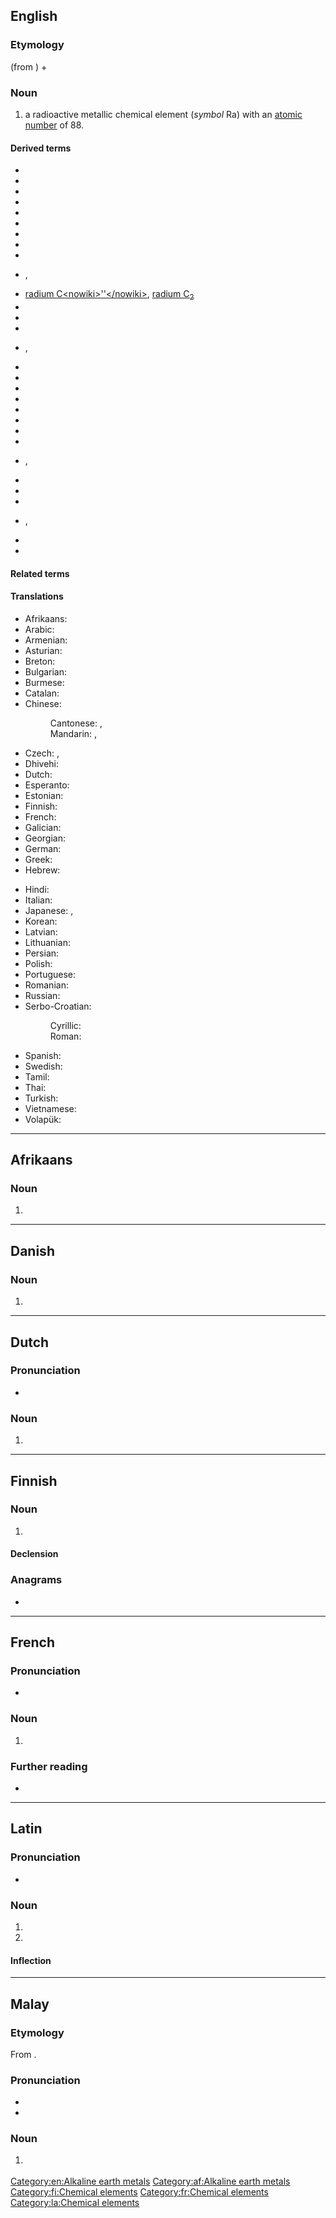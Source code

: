{{also|Radium|rádium}}
==English==
{{elements|Ra|francium|Fr|actinium|Ac}}

===Etymology===
{{af|en|radio-|sort=ium}} (from {{m|en|radioactive}}) + {{af|en|-ium}}

===Noun===
{{en-noun|-}}
{{wikipedia}}

# a radioactive metallic chemical element (''symbol'' Ra) with an [[atomic number]] of 88.

====Derived terms====
{{rel-top|terms derived from ''radium''}}
* {{l|en|eka-radium}}
* {{l|en|radate}}
* {{l|en|radium A}}
* {{l|en|radium B}}
* {{l|en|radium beam}}
* {{l|en|radium bomb}}
* {{l|en|radium bromide}}
* {{l|en|radium burn}}
* {{l|en|radium C}}
* {{l|en|radium C'}}, {{l|en|radium C1|radium C<sub>1</sub>}}
* [[radium C<nowiki>''</nowiki>]], [[radium C2|radium C<sub>2</sub>]]
* {{l|en|radium chloride}}
* {{l|en|radium clock}}
* {{l|en|radium D}}
* {{l|en|radium D1|radium D<sub>1</sub>}}, {{l|en|radium E}}
{{rel-mid}}
* {{l|en|radium emanation}}
* {{l|en|radium F}}
* {{l|en|radium fluoride}}
* {{l|en|radium G}}
* {{l|en|Radium Girl}}
* {{l|en|radium hydroxide}}
* {{l|en|radium iodide}}
* {{l|en|radium jaw}}
* {{l|en|radiumise}}, {{l|en|radiumize}}
* {{l|en|radium needle}}
* {{l|en|radium oxide}}
* {{l|en|radium plaque}}
* {{l|en|radium sulfate}}, {{l|en|radium sulphate}}
* {{l|en|radium therapy}}
* {{l|en|radon}}
{{rel-bottom}}

====Related terms====
{{rel3|radiation|radioactive|radioactivity|radius|ray|lang=en}}

====Translations====
{{trans-top|chemical element}}
* Afrikaans: {{t|af|radium}}
* Arabic: {{t|ar|رَادِيُوم|tr=rādiyum|m}}
* Armenian: {{t+|hy|ռադիում}}
* Asturian: {{t+|ast|radiu|m}}
* Breton: {{t|br|radiom|m}}
* Bulgarian: {{t|bg|радий|m}}
* Burmese: {{t-needed|my}}
* Catalan: {{t+|ca|radi|m}}
* Chinese:
*: Cantonese: {{t|yue|鐳}}, {{t|yue|镭|tr=lui4}}
*: Mandarin: {{t+|cmn|鐳}}, {{t+|cmn|镭|tr=léi}}
* Czech: {{t+|cs|radium|n}}, {{t|cs|rádium|n}}
* Dhivehi: {{t-needed|dv}}
* Dutch: {{t+|nl|radium|n}}
* Esperanto: {{t|eo|radiumo}}
* Estonian: {{t+|et|raadium}}
* Finnish: {{t+|fi|radium}}
* French: {{t+|fr|radium}}
* Galician: {{t+|gl|radio|m}}
* Georgian: {{t|ka|რადიუმი}}
* German: {{t+|de|Radium|n}}
* Greek: {{t+|el|ράδιο|n}}
* Hebrew: {{t+|he|רדיום|tr=radiyum}}
{{trans-mid}}
* Hindi: {{t|hi|तेजातु}}
* Italian: {{t+|it|radio|m}}
* Japanese: {{t+|ja|ラジウム|tr=rajiumu}}, {{t|ja|ラディウム|tr=radiumu}}
* Korean: {{t+|ko|라듐}}
* Latvian: {{t+|lv|rādijs|m}}
* Lithuanian: {{t+|lt|radis|m}}
* Persian: {{t+|fa|راديوم|tr=radiyum}}
* Polish: {{t+|pl|rad|m}}
* Portuguese: {{t+|pt|rádio|m}}
* Romanian: {{t+|ro|radiu|n}}
* Russian: {{t+|ru|ра́дий|m}}
* Serbo-Croatian:
*: Cyrillic: {{t|sh|ра̑дӣј|m}}
*: Roman: {{t+|sh|rȃdīj|m}}
* Spanish: {{t+|es|radio|m}}
* Swedish: {{t+|sv|radium}}
* Tamil: {{t|ta|கருகன்}}
* Thai: {{t|th|เรเดียม}}
* Turkish: {{t+|tr|radyum}}
* Vietnamese: {{t|vi|rađi}}
* Volapük: {{t+|vo|radin}}
{{trans-bottom}}

[[Category:en:Alkaline earth metals]]

----

==Afrikaans==
{{elements|Ra|frankium|Fr|aktinium|Ac|lang=af}}

===Noun===
{{af-noun|-}}

# {{l|en|radium}}

[[Category:af:Alkaline earth metals]]

----

==Danish==

===Noun===
{{da-noun}}

# {{l|en|radium}}

----

==Dutch==
{{wikipedia|lang=nl}}
{{elements|Ra|francium|Fr|actinium|Ac|lang=nl}}

===Pronunciation===
* {{audio|Nl-radium.ogg|Audio|lang=nl}}

===Noun===
{{nl-noun|n|-|-}}

# {{l|en|radium}}

----

==Finnish==
{{wikipedia|lang=fi}}

===Noun===
{{fi-noun}}

# {{l|en|radium}}

====Declension====
{{fi-decl-risti|n=sg|radium|||a|i=0}}

===Anagrams===
* {{anagrams|fi|dumari}}

[[Category:fi:Chemical elements]]

----

==French==
{{wikipedia|lang=fr}}

===Pronunciation===
* {{fr-IPA}}

===Noun===
{{fr-noun|m|-}}

# {{l|en|radium}}

===Further reading===
* {{R:TLFi}}

[[Category:fr:Chemical elements]]

----

==Latin==
{{wikipedia|lang=la}}

===Pronunciation===
* {{la-IPA|radium|eccl=yes}}

===Noun===
{{la-noun|radium|radiī|n|second}}

# {{l|en|radium}}
# {{inflection of|radius||acc|s|lang=la}}

====Inflection====
{{la-decl-2nd-N|radi}}

[[Category:la:Chemical elements]]

----

==Malay==
{{wikipedia|lang=ms}}
{{elements|Ra|fransium|Fr|aktinium|Ac|lang=ms}}

===Etymology===
From {{der|ms|en|radium}}.

===Pronunciation===
* {{IPA|[radiom]|[radiəm]|[rediəm]|lang=ms}}
* {{rhymes|iom|jom|om|lang=ms}}

===Noun===
{{head|ms|noun}}

# {{l|en|radium}} {{gloss|chemical element}}